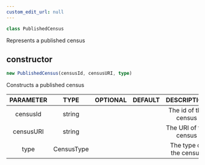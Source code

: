 ```yaml
---
custom_edit_url: null
---
```


```ts
class PublishedCensus
```

<div>

</div>

Represents a published census

## constructor
```ts
new PublishedCensus(censusId, censusURI, type)
```

<div>

</div>

Constructs a published census

|PARAMETER|TYPE|OPTIONAL|DEFAULT|DESCRIPTION|
|:---:|:---:|:---:|:---:|:---:|
|censusId|string|||The id of the census|
|censusURI|string|||The URI of the census|
|type|CensusType|||The type of the census|

